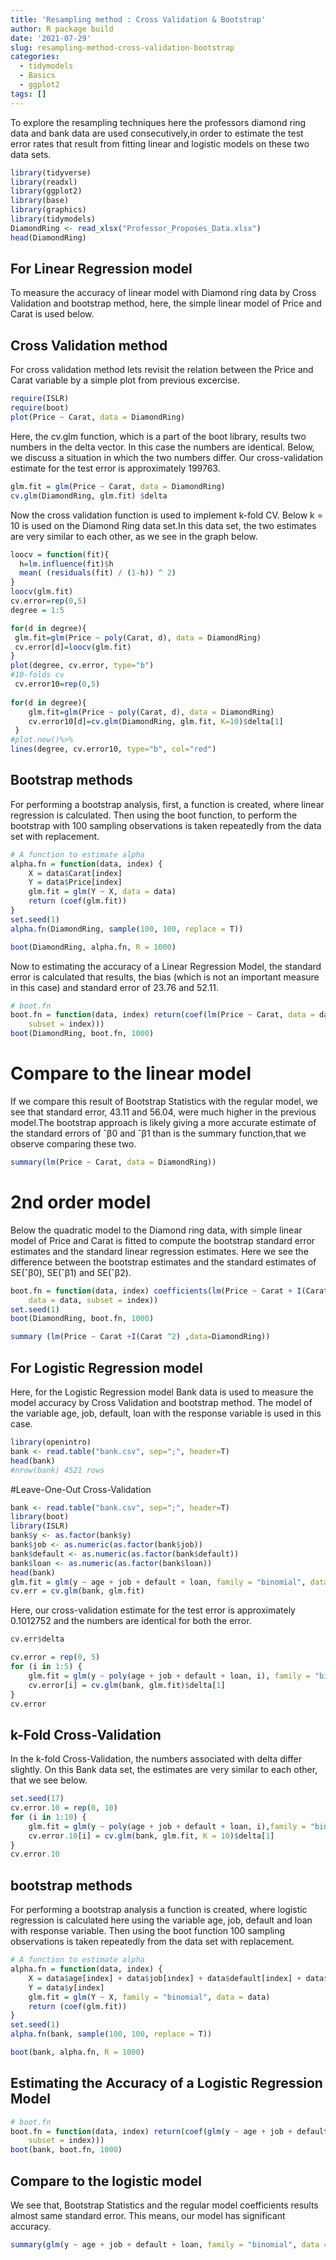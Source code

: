 ```yaml
---
title: 'Resampling method : Cross Validation & Bootstrap'
author: R package build
date: '2021-07-29'
slug: resampling-method-cross-validation-bootstrap
categories:
  - tidymodels
  - Basics
  - ggplot2
tags: []
---
```

To explore the resampling techniques here the professors diamond ring data and bank data are used consecutively,in order to estimate the test error rates that result from fitting linear and logistic models on these two data sets. 
```r
library(tidyverse)
library(readxl)
library(ggplot2)
library(base)
library(graphics)
library(tidymodels)
DiamondRing <- read_xlsx("Professor_Proposes_Data.xlsx")
head(DiamondRing)
```
## For Linear Regression model

To measure the accuracy of linear model with Diamond ring data by Cross Validation and bootstrap method, here, the simple linear model of Price and Carat is used below. 

## Cross Validation method

For cross validation method lets revisit the relation between the Price and Carat variable by a simple plot from previous excercise.
```r
require(ISLR)
require(boot)
plot(Price ~ Carat, data = DiamondRing)
```
Here, the cv.glm function, which is a part of the boot library, results two numbers in the delta vector. In this case the numbers are identical. Below, we discuss a situation in which the two numbers differ. Our cross-validation estimate for the test error is approximately 199763.
```r
glm.fit = glm(Price ~ Carat, data = DiamondRing)
cv.glm(DiamondRing, glm.fit) $delta
```
Now the cross validation function is used to implement k-fold CV. Below k = 10 is used on the Diamond Ring data set.In this data set, the two estimates are very similar to each other, as we see in the graph below.

```r
loocv = function(fit){
  h=lm.influence(fit)$h
  mean( (residuals(fit) / (1-h)) ^ 2)
}
loocv(glm.fit)
cv.error=rep(0,5)
degree = 1:5

for(d in degree){
 glm.fit=glm(Price ~ poly(Carat, d), data = DiamondRing)
 cv.error[d]=loocv(glm.fit)
}
plot(degree, cv.error, type="b")
#10-folds cv
 cv.error10=rep(0,5)
 
for(d in degree){
    glm.fit=glm(Price ~ poly(Carat, d), data = DiamondRing)
    cv.error10[d]=cv.glm(DiamondRing, glm.fit, K=10)$delta[1] 
 }
#plot.new()%>%
lines(degree, cv.error10, type="b", col="red")
```
## Bootstrap methods

For performing a bootstrap analysis, first, a function is created, where linear regression is calculated. Then using the boot function, to perform the bootstrap with 100 sampling observations is taken repeatedly from the data set with replacement.
```r
# A function to estimate alpha
alpha.fn = function(data, index) {
    X = data$Carat[index]
    Y = data$Price[index]
    glm.fit = glm(Y ~ X, data = data)
    return (coef(glm.fit))
}
set.seed(1)
alpha.fn(DiamondRing, sample(100, 100, replace = T))

```

```r
boot(DiamondRing, alpha.fn, R = 1000)
```
Now to estimating the accuracy of a Linear Regression Model, the standard error is calculated that results, the bias (which is not an important measure in this case) and standard error of 23.76 and 52.11.
```r
# boot.fn
boot.fn = function(data, index) return(coef(lm(Price ~ Carat, data = data, 
    subset = index)))
boot(DiamondRing, boot.fn, 1000)
```
# Compare to the linear model 

If we compare this result of Bootstrap Statistics with the regular model, we see that standard error, 43.11 and 56.04, were much higher in the previous model.The bootstrap approach is likely giving a more accurate estimate of the standard errors of ˆβ0 and ˆβ1 than is the summary function,that we observe comparing these two. 
```r
summary(lm(Price ~ Carat, data = DiamondRing))
```
# 2nd order model

Below the quadratic model to the Diamond ring data, with simple linear model of Price and Carat is fitted to compute the bootstrap standard error estimates and the standard linear regression estimates. Here we see the difference between the bootstrap estimates and the standard estimates of SE(ˆβ0), SE(ˆβ1) and SE(ˆβ2).
```r
boot.fn = function(data, index) coefficients(lm(Price ~ Carat + I(Carat^2), 
    data = data, subset = index))
set.seed(1)
boot(DiamondRing, boot.fn, 1000)
```
```r
summary (lm(Price ~ Carat +I(Carat ^2) ,data=DiamondRing))
```

## For Logistic Regression model

Here, for the Logistic Regression model Bank data is used to measure the model accuracy by Cross Validation and bootstrap method. The model of the variable age, job, default, loan with the response variable is used in this case. 

```r
library(openintro)
bank <- read.table("bank.csv", sep=";", header=T)
head(bank)
#nrow(bank) 4521 rows
```
#Leave-One-Out Cross-Validation
```r
bank <- read.table("bank.csv", sep=";", header=T)
library(boot)
library(ISLR)
bank$y <- as.factor(bank$y)
bank$job <- as.numeric(as.factor(bank$job))
bank$default <- as.numeric(as.factor(bank$default))
bank$loan <- as.numeric(as.factor(bank$loan))
head(bank)
glm.fit = glm(y ~ age + job + default + loan, family = "binomial", data = bank)
cv.err = cv.glm(bank, glm.fit)

```
Here, our cross-validation estimate for the test error is approximately 0.1012752 and the numbers are identical for both the error.
```r
cv.err$delta
```
```r
cv.error = rep(0, 5)
for (i in 1:5) {
    glm.fit = glm(y ~ poly(age + job + default + loan, i), family = "binomial", data = bank)
    cv.error[i] = cv.glm(bank, glm.fit)$delta[1]
}
cv.error
```
## k-Fold Cross-Validation

In the k-fold Cross-Validation, the numbers associated with delta differ slightly. On this Bank data set, the estimates are very similar to each other, that we see below.
```r
set.seed(17)
cv.error.10 = rep(0, 10)
for (i in 1:10) {
    glm.fit = glm(y ~ poly(age + job + default + loan, i),family = "binomial", data = bank)
    cv.error.10[i] = cv.glm(bank, glm.fit, K = 10)$delta[1]
}
cv.error.10
```
## bootstrap methods

For performing a bootstrap analysis a function is created, where logistic regression is calculated here using the variable age, job, default and loan with response variable. Then using the boot function 100 sampling observations is taken repeatedly from the data set with replacement.
```r
# A function to estimate alpha
alpha.fn = function(data, index) {
    X = data$age[index] + data$job[index] + data$default[index] + data$loan[index]
    Y = data$y[index]
    glm.fit = glm(Y ~ X, family = "binomial", data = data)
    return (coef(glm.fit))
}
set.seed(1)
alpha.fn(bank, sample(100, 100, replace = T))

```

```r
boot(bank, alpha.fn, R = 1000)
```
## Estimating the Accuracy of a Logistic Regression Model

```r
# boot.fn
boot.fn = function(data, index) return(coef(glm(y ~ age + job + default + loan, family = "binomial", data = data, 
    subset = index)))
boot(bank, boot.fn, 1000)
```
## Compare to the logistic model

We see that, Bootstrap Statistics and the regular model coefficients results almost same standard error. This means, our model has significant accuracy. 
```r
summary(glm(y ~ age + job + default + loan, family = "binomial", data = bank))$coef
```
